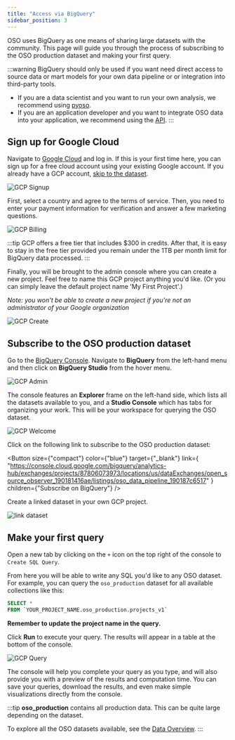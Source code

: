 ```yaml
---
title: "Access via BigQuery"
sidebar_position: 3
---
```



OSO uses BigQuery as one means of sharing large datasets with the community.
This page will guide you through the process of subscribing to the OSO production dataset and making your first query.

:::warning
BigQuery should only be used if you want need direct access to
source data or mart models for your own data pipeline or
or integration into third-party tools.

- If you are a data scientist and you want to run your own analysis,
we recommend using [pyoso](./python.md).
- If you are an application developer and you want to integrate OSO data into your application,
we recommend using the [API](./api.mdx).
:::


## Sign up for Google Cloud

Navigate to [Google Cloud](https://cloud.google.com/) and log in.
If this is your first time here, you can sign up for a free cloud account
using your existing Google account.
If you already have a GCP account,
[skip to the dataset](#subscribe-to-the-oso-production-dataset).

![GCP Signup](./gcp_signup.png)

First, select a country and agree to the terms of service.
Then, you need to enter your payment information for verification
and answer a few marketing questions.

![GCP Billing](./gcp_billing.png)

:::tip
GCP offers a free tier that includes $300 in credits. After that, it is easy to stay in the free tier provided you remain under the
1TB per month limit for BigQuery data processed.
:::

Finally, you will be brought to the admin console where you can create a new project.
Feel free to name this GCP project anything you'd like.
(Or you can simply leave the default project name 'My First Project'.)

_Note: you won't be able to create a new project if you're not an administrator of your Google organization_

![GCP Create](./gcp_create.png)

## Subscribe to the OSO production dataset

Go to the [BigQuery Console](https://console.cloud.google.com/bigquery).
Navigate to **BigQuery** from the left-hand menu and
then click on **BigQuery Studio** from the hover menu.

![GCP Admin](./gcp_admin.png)

The console features an **Explorer** frame on the left-hand side,
which lists all the datasets available to you,
and a **Studio Console** which has tabs for organizing your work.
This will be your workspace for querying the OSO dataset.

![GCP Welcome](./gcp_welcome.png)

Click on the following link to subscribe to the OSO production dataset:

<Button
  size={"compact"}
  color={"blue"}
  target={"_blank"}
  link={
    "https://console.cloud.google.com/bigquery/analytics-hub/exchanges/projects/87806073973/locations/us/dataExchanges/open_source_observer_190181416ae/listings/oso_data_pipeline_190187c6517"
  }
  children={"Subscribe on BigQuery"}
/>

Create a linked dataset in your own GCP project.

![link dataset](../integrate/datasets/bigquery_subscribe.png)

## Make your first query

Open a new tab by clicking on the `+` icon
on the top right of the console to `Create SQL Query`.

From here you will be able to write any SQL you'd like to any OSO dataset.
For example, you can query the `oso_production` dataset for
all available collections like this:

```sql
SELECT *
FROM `YOUR_PROJECT_NAME.oso_production.projects_v1`
```

**Remember to update the project name in the query.**

Click **Run** to execute your query.
The results will appear in a table at the bottom of the console.

![GCP Query](./gcp_query.png)

The console will help you complete your query as you type, and will also provide you with a preview of the results and computation time. You can save your queries, download the results, and even make simple visualizations directly from the console.

:::tip
**oso_production** contains all production data. This can be quite large depending on the dataset.

To explore all the OSO datasets available, see the 
[Data Overview](../integrate/datasets/index.mdx).
  :::
